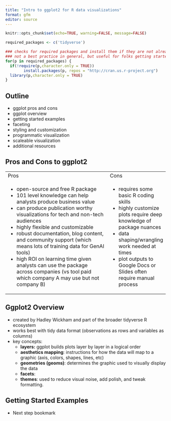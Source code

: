```yaml
---
title: "Intro to ggplot2 for R data visualizations"
format: gfm
editor: source
---
```


```r
knitr::opts_chunk$set(echo=TRUE, warning=FALSE, message=FALSE)
```

```r
required_packages <- c('tidyverse')

### checks for required packages and install them if they are not already installed
### not a best practice in general, but useful for folks getting started with R
for(p in required_packages) {
  if(!require(p,character.only = TRUE)) 
        install.packages(p, repos = "http://cran.us.r-project.org")
  library(p,character.only = TRUE)
}
```

## Outline

-   ggplot pros and cons
-   ggplot overview
-   getting started examples
-   faceting
-   styling and customization
-   programmatic visualization
-   scaleable visualization
-   additional resources

## Pros and Cons to ggplot2

+--------------------------------------------------------------------------------------------------------------------------------------------+------------------------------------------------------------------------+
| Pros                                                                                                                                       | Cons                                                                   |
+--------------------------------------------------------------------------------------------------------------------------------------------+------------------------------------------------------------------------+
| -   open-source and free R package                                                                                                         | -   requires some basic R coding skills                                |
| -   101 level knowledge can help analysts produce business value                                                                           | -   highly customize plots require deep knowledge of package nuances   |
| -   can produce publication worthy visualizations for tech and non-tech audiences                                                          | -   data shaping/wrangling work needed at times                        |
| -   highly flexible and customizable                                                                                                       | -   plot outputs to Google Docs or Slides often require manual process |
| -   robust documentation, blog content, and community support (which means lots of training data for GenAI tools)                          |                                                                        |
| -   high ROI on learning time given analysts can use the package across companies (vs tool paid which company A may use but not company B) |                                                                        |
+--------------------------------------------------------------------------------------------------------------------------------------------+------------------------------------------------------------------------+

## Ggplot2 Overview

-   created by Hadley Wickham and part of the broader tidyverse R ecosystem
-   works best with tidy data format (observations as rows and variables as columns)
-   key concepts:
    -   **layers:** ggplot builds plots layer by layer in a logical order
    -   **aesthetics mapping**: instructions for how the data will map to a graphic (axis, colors, shapes, lines, etc)
    -   **geometries (geoms)**: determines the graphic used to visually display the data
    -   **facets**:
    -   **themes**: used to reduce visual noise, add polish, and tweak formatting.

## Getting Started Examples

-   Next step bookmark
